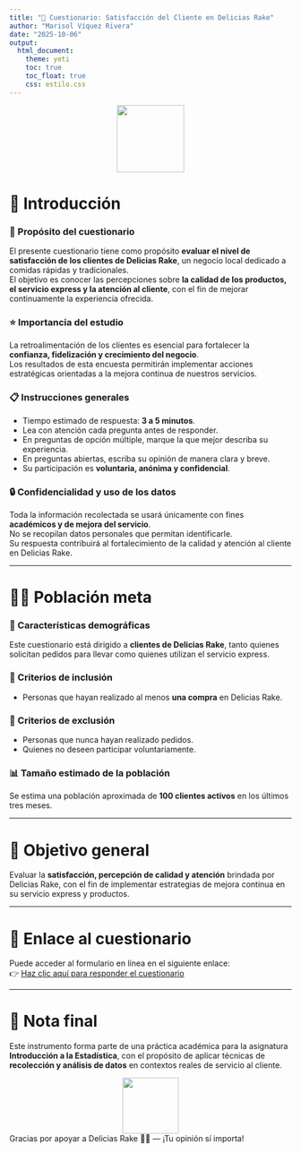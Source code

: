 ```yaml
---
title: "🍔 Cuestionario: Satisfacción del Cliente en Delicias Rake"
author: "Marisol Víquez Rivera"
date: "2025-10-06"
output:
  html_document:
    theme: yeti
    toc: true
    toc_float: true
    css: estilo.css
---
```

<center>
<img src="https://cdn-icons-png.flaticon.com/512/3075/3075977.png" width="120">
</center>

# 🍟 Introducción

### 🎯 Propósito del cuestionario
El presente cuestionario tiene como propósito **evaluar el nivel de satisfacción de los clientes de Delicias Rake**, un negocio local dedicado a comidas rápidas y tradicionales.  
El objetivo es conocer las percepciones sobre **la calidad de los productos, el servicio express y la atención al cliente**, con el fin de mejorar continuamente la experiencia ofrecida.

### ⭐ Importancia del estudio
La retroalimentación de los clientes es esencial para fortalecer la **confianza, fidelización y crecimiento del negocio**.  
Los resultados de esta encuesta permitirán implementar acciones estratégicas orientadas a la mejora continua de nuestros servicios.

### 📋 Instrucciones generales
- Tiempo estimado de respuesta: **3 a 5 minutos**.  
- Lea con atención cada pregunta antes de responder.  
- En preguntas de opción múltiple, marque la que mejor describa su experiencia.  
- En preguntas abiertas, escriba su opinión de manera clara y breve.  
- Su participación es **voluntaria, anónima y confidencial**.

### 🔒 Confidencialidad y uso de los datos
Toda la información recolectada se usará únicamente con fines **académicos y de mejora del servicio**.  
No se recopilan datos personales que permitan identificarle.  
Su respuesta contribuirá al fortalecimiento de la calidad y atención al cliente en Delicias Rake.

---

# 👩‍🍳 Población meta

### 👥 Características demográficas
Este cuestionario está dirigido a **clientes de Delicias Rake**, tanto quienes solicitan pedidos para llevar como quienes utilizan el servicio express.

### 🧾 Criterios de inclusión
- Personas que hayan realizado al menos **una compra** en Delicias Rake.  

### 🚫 Criterios de exclusión
- Personas que nunca hayan realizado pedidos.  
- Quienes no deseen participar voluntariamente.  

### 📊 Tamaño estimado de la población
Se estima una población aproximada de **100 clientes activos** en los últimos tres meses.

---

# 🎯 Objetivo general
Evaluar la **satisfacción, percepción de calidad y atención** brindada por Delicias Rake, con el fin de implementar estrategias de mejora continua en su servicio express y productos.

---

# 📎 Enlace al cuestionario
Puede acceder al formulario en línea en el siguiente enlace:  
👉 [Haz clic aquí para responder el cuestionario](https://forms.office.com/r/JsZN2ryFfy)  

---

# 🧁 Nota final
Este instrumento forma parte de una práctica académica para la asignatura **Introducción a la Estadística**, con el propósito de aplicar técnicas de **recolección y análisis de datos** en contextos reales de servicio al cliente.  

<center>
<img src="https://cdn-icons-png.flaticon.com/512/2921/2921822.png" width="100">
</center>

<footer>
Gracias por apoyar a Delicias Rake 🍔💛 — ¡Tu opinión sí importa!
</footer>
